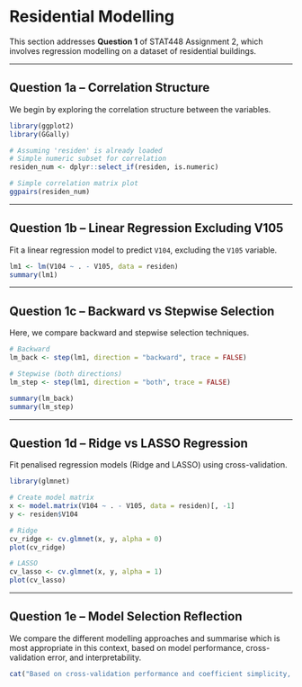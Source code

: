 # Residential Modelling

This section addresses **Question 1** of STAT448 Assignment 2, which involves regression modelling on a dataset of residential buildings.

---

## Question 1a – Correlation Structure

We begin by exploring the correlation structure between the variables.

```r
library(ggplot2)
library(GGally)

# Assuming 'residen' is already loaded
# Simple numeric subset for correlation
residen_num <- dplyr::select_if(residen, is.numeric)

# Simple correlation matrix plot
ggpairs(residen_num)
```

---

## Question 1b – Linear Regression Excluding V105

Fit a linear regression model to predict `V104`, excluding the `V105` variable.

```r
lm1 <- lm(V104 ~ . - V105, data = residen)
summary(lm1)
```

---

## Question 1c – Backward vs Stepwise Selection

Here, we compare backward and stepwise selection techniques.

```r
# Backward
lm_back <- step(lm1, direction = "backward", trace = FALSE)

# Stepwise (both directions)
lm_step <- step(lm1, direction = "both", trace = FALSE)

summary(lm_back)
summary(lm_step)
```

---

## Question 1d – Ridge vs LASSO Regression

Fit penalised regression models (Ridge and LASSO) using cross-validation.

```r
library(glmnet)

# Create model matrix
x <- model.matrix(V104 ~ . - V105, data = residen)[, -1]
y <- residen$V104

# Ridge
cv_ridge <- cv.glmnet(x, y, alpha = 0)
plot(cv_ridge)

# LASSO
cv_lasso <- cv.glmnet(x, y, alpha = 1)
plot(cv_lasso)
```

---

## Question 1e – Model Selection Reflection

We compare the different modelling approaches and summarise which is most appropriate in this context, based on model performance, cross-validation error, and interpretability.

```r
cat("Based on cross-validation performance and coefficient simplicity, the LASSO model is likely to provide the best balance of accuracy and interpretability in this context.")
```